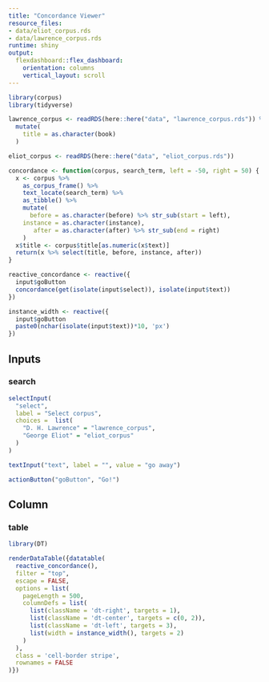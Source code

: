 ```yaml
---
title: "Concordance Viewer"
resource_files:
- data/eliot_corpus.rds
- data/lawrence_corpus.rds
runtime: shiny
output:
  flexdashboard::flex_dashboard:
    orientation: columns
    vertical_layout: scroll
---
```


```r
library(corpus)
library(tidyverse)

lawrence_corpus <- readRDS(here::here("data", "lawrence_corpus.rds")) %>%
  mutate(
    title = as.character(book)
  )

eliot_corpus <- readRDS(here::here("data", "eliot_corpus.rds"))

concordance <- function(corpus, search_term, left = -50, right = 50) {
  x <- corpus %>%
    as_corpus_frame() %>%
    text_locate(search_term) %>%
    as_tibble() %>%
    mutate(
      before = as.character(before) %>% str_sub(start = left),
    instance = as.character(instance),
       after = as.character(after) %>% str_sub(end = right)
    )
  x$title <- corpus$title[as.numeric(x$text)]
  return(x %>% select(title, before, instance, after))
}

reactive_concordance <- reactive({
  input$goButton
  concordance(get(isolate(input$select)), isolate(input$text))
})

instance_width <- reactive({
  input$goButton
  paste0(nchar(isolate(input$text))*10, 'px')
})
```

## Inputs {.sidebar}

### search

```r
selectInput(
  "select",
  label = "Select corpus", 
  choices =  list(
    "D. H. Lawrence" = "lawrence_corpus",
    "George Eliot" = "eliot_corpus"
  )
)
```

```r
textInput("text", label = "", value = "go away")
```

```r
actionButton("goButton", "Go!")
```

## Column {data-width=900}

### table

```r
library(DT)

renderDataTable({datatable(
  reactive_concordance(),
  filter = "top",
  escape = FALSE,
  options = list(
    pageLength = 500,
    columnDefs = list(
      list(className = 'dt-right', targets = 1),
      list(className = 'dt-center', targets = c(0, 2)),
      list(className = 'dt-left', targets = 3),
      list(width = instance_width(), targets = 2)
    )
  ),
  class = 'cell-border stripe',
  rownames = FALSE
)})
```
